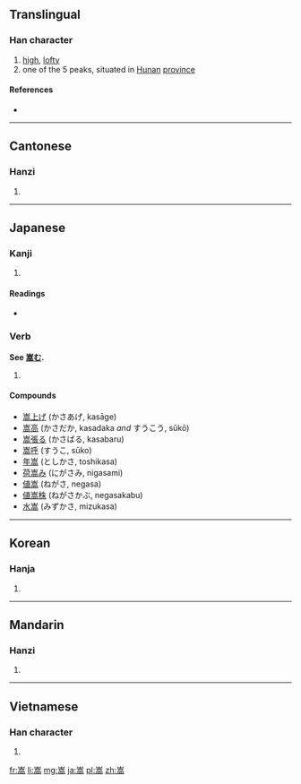 ==Translingual==

===Han character===
{{Han char|rn=46|rad=山|as=10|sn=13|four=2222<sub>7</sub>|canj=山卜口月 (UYRB)|ids=⿱[[山]][[高]]}}

# [[high]], [[lofty]]
# one of the 5 peaks, situated in [[Hunan]] [[province]]

====References====
* {{Han ref|kx=0317.270|dkj=08348|dj=0617.420|hdz=10791.180|uh=5D69|ud=23913|bh=B743|bd=46915}}

----

==Cantonese==

===Hanzi===
{{yue-hanzi|jyut=[[sung1]]|y=sung1}}

# {{defn|lang=yue|sort=山10}}

----

==Japanese==

===Kanji===
{{ja-kanji|grade=|rs=山10}}

# {{defn|lang=ja|sort=山10}}

====Readings====
* {{ja-readings|on=[[すう]] (sū), [[しゅう]] (shū)|kun=[[たかい]] (takai), [[かさ]] (kasa)}}

===Verb===
'''See [[嵩む]].'''

# {{defn|lang=ja|sort=山10}}

====Compounds====
* [[嵩上げ]] (かさあげ, kasāge)
* [[嵩高]] (かさだか, kasadaka ''and'' すうこう, sūkō)
* [[嵩張る]] (かさばる, kasabaru)
* [[嵩呼]] (すうこ, sūko)
* [[年嵩]] (としかさ, toshikasa)
* [[荷嵩み]] (にがさみ, nigasami)
* [[値嵩]] (ねがさ, negasa)
* [[値嵩株]] (ねがさかぶ, negasakabu)
* [[水嵩]] (みずかさ, mizukasa)

----

==Korean==

===Hanja===
{{ko-hanja|hangeul=숭|rv=sung|mr=sung}}

# {{defn|lang=ko|sort=山10}}

----

==Mandarin==

===Hanzi===
{{cmn-hanzi|pin=[[sōng]] ([[song1]])|wg=sung<sup>1</sup>}}

# {{defn|lang=cmn|sort=山10}}

----

==Vietnamese==

===Han character===
{{vi-readings|rs=山10| hanviet = tung}}

# {{defn|lang=vi|sort=山10}}

[[fr:嵩]]
[[li:嵩]]
[[mg:嵩]]
[[ja:嵩]]
[[pl:嵩]]
[[zh:嵩]]